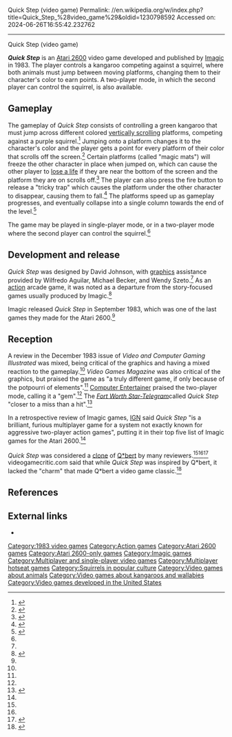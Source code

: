 Quick Step (video game)
Permalink: //en.wikipedia.org/w/index.php?title=Quick_Step_%28video_game%29&oldid=1230798592
Accessed on: 2024-06-26T16:55:42.232762



------
Quick Step (video game)
{{Short description|1983 video game}}
{{Infobox video game
| title      = Quick Step
| image      = Quick Step cover.jpg
| developer  = [[Imagic]]
| publisher  = Imagic
| programmer = 
| designer   = David Johnson
| engine     = 
| released   = September 1983
| genre      = [[Action game|Action]]
| modes      = [[Single player]], [[Multiplayer video game|two-player simultaneous]]
| platforms  = [[Atari 2600]]
}}

'''''Quick Step''''' is an [[Atari 2600]] video game developed and published by [[Imagic]] in 1983. The player controls a kangaroo competing against a squirrel, where both animals must jump between moving platforms, changing them to their character's color to earn points. A two-player mode, in which the second player can control the squirrel, is also available. 

== Gameplay ==

The gameplay of ''Quick Step'' consists of controlling a green kangaroo that must jump across different colored [[Vertically scrolling video game|vertically scrolling]] platforms, competing against a purple squirrel.<ref name="Sittnick1984">{{cite magazine |last=Sittnick |first=Mike |date=February 1984 |title=Quick Step |url=https://archive.org/details/Video_Games_Volume_2_Number_05_1984-02_Pumpkin_Press_US/page/n69/mode/2up |magazine=Video Games Magazine |volume=2 |number=5 |pages=71-72 |access-date=20 May 2024}}</ref> Jumping onto a platform changes it to the character's color and the player gets a point for every platform of their color that scrolls off the screen.<ref name="Meade1983">{{cite magazine |last1=Meade |first1=E.C. |last2=Clark |first2=Jim |date=December 1983 |title=Quick Step |url=https://archive.org/details/video-and-computer-gaming-illustrated-issue-12-december-1983/page/16/mode/2up |magazine=[[Videogaming Illustrated|Video and Computer Gaming Illustrated]] |issue=12 |pages=17-18 |access-date=20 May 2024}}</ref> Certain platforms (called "magic mats") will freeze the other character in place when jumped on, which can cause the other player to [[Life (video games)|lose a life]] if they are near the bottom of the screen and the platform they are on scrolls off.<ref name="Puglia1984">{{cite magazine |last=Puglia |first=Vincent |date=November 1984 |title=Quick Step |url=https://archive.org/details/Electronic_Games_Volume_02_Number_16_1984-11_Reese_Communications_US/page/n71/mode/2up |magazine=[[Electronic Games]] |volume=2 |number=16 |pages=71-72 |access-date=20 May 2024}}</ref> The player can also press the fire button to release a "tricky trap" which causes the platform under the other character to disappear, causing them to fall.<ref name="Entertainer1983">{{cite magazine |date=November 1983 |title=Quick Step |url=https://archive.org/details/computer-entertainer-2-8/page/114/mode/2up |magazine=[[Computer Entertainer]] |volume=2 |number=8 |page=114 |access-date=20 May 2024}}</ref> The platforms speed up as gameplay progresses, and eventually collapse into a single column towards the end of the level.<ref name="Moby">{{cite web |url=https://www.mobygames.com/game/16517/quick-step/ |title=Quick Step |website=[[MobyGames]] |access-date=21 May 2024}}</ref>

The game may be played in single-player mode, or in a two-player mode where the second player can control the squirrel.<ref name="Meade1983" />

== Development and release ==

''Quick Step'' was designed by David Johnson, with [[Video game graphics|graphics]] assistance provided by Wilfredo Aguilar, Michael Becker, and Wendy Szeto.<ref name="Moby" /> As an [[Action game|action]] arcade game, it was noted as a departure from the story-focused games usually produced by Imagic.<ref name="Buchanan2009">{{cite web |url=https://www.ign.com/articles/2009/01/22/top-5-imagic-games-for-atari-2600 |title=Top 5 Imagic Games for Atari 2600 |website=[[IGN]] |last=Buchanan |first=Levi |date=21 January 2009 |access-date=20 May 2024}}</ref>

Imagic released ''Quick Step'' in September 1983, which was one of the last games they made for the Atari 2600.<ref name="Sittnick1984" />

== Reception ==

A review in the December 1983 issue of ''Video and Computer Gaming Illustrated'' was mixed, being critical of the graphics and having a mixed reaction to the gameplay.<ref name="Meade1983" /> ''Video Games Magazine'' was also critical of the graphics, but praised the game as "a truly different game, if only because of the potpourri of elements".<ref name="Sittnick1984" /> [[Computer Entertainer]] praised the two-player mode, calling it a "gem".<ref name="Entertainer1983" /> The ''[[Fort Worth Star-Telegram]] ''called ''Quick Step'' "closer to a miss than a hit".<ref name="Hudson1984">{{cite news |url=https://www.newspapers.com/image/638531619/?match=1&terms=%22quick%20step%22%20atari |title=Gyruss will be enjoyed, in some circles |newspaper=[[Fort Worth Star-Telegram]] |last=Hudson |first=Lou |date=30 June 1984 |access-date=22 May 2024}}</ref>

In a retrospective review of Imagic games, [[IGN]] said ''Quick Step'' "is a brilliant, furious multiplayer game for a system not exactly known for aggressive two-player action games", putting it in their top five list of Imagic games for the Atari 2600.<ref name="Buchanan2009" />

''Quick Step'' was considered a [[Video game clone|clone]] of [[Q*bert]] by many reviewers.<ref name="Puglia1984" /><ref name="Hudson1984" /><ref name="Wiswell1984">{{cite magazine |last1=Wiswell |first1=Phil |last2=DeKoven |first2=Bernie |date=March 1984 |title=Quick Step |url=https://archive.org/details/EnterMagazineVarious/Enter%20Issue%205%20%28March%201984%29/page/n59/mode/2up |magazine=[[Enter (magazine)|Enter]] |volume=1 |number=5 |page=59 |access-date=22 May 2024}}</ref> videogamecritic.com said that while ''Quick Step'' was inspired by Q*bert, it lacked the "charm" that made Q*bert a video game classic.<ref name="critic2008">{{cite web |url=https://videogamecritic.com/2600pq.htm |title=Atari 2600 Reviews P-Q |website=videogamecritic.com |date=17 April 2008 |access-date=23 May 2024 |archive-date=10 February 2018 |archive-url=https://web.archive.org/web/20180210000659/https://videogamecritic.com/2600pq.htm |url-status=bot: unknown }}</ref>

== References ==
{{Reflist}}

== External links ==

* {{cite web |title=Classic Game Room - QUICK STEP review for Atari 2600 |url=https://www.youtube.com/watch?v=_PNBF_LGrfM |website=YouTube |date=28 April 2015}}

[[Category:1983 video games]]
[[Category:Action games]]
[[Category:Atari 2600 games]]
[[Category:Atari 2600-only games]]
[[Category:Imagic games]]
[[Category:Multiplayer and single-player video games]]
[[Category:Multiplayer hotseat games]]
[[Category:Squirrels in popular culture]]
[[Category:Video games about animals]]
[[Category:Video games about kangaroos and wallabies]]
[[Category:Video games developed in the United States]]